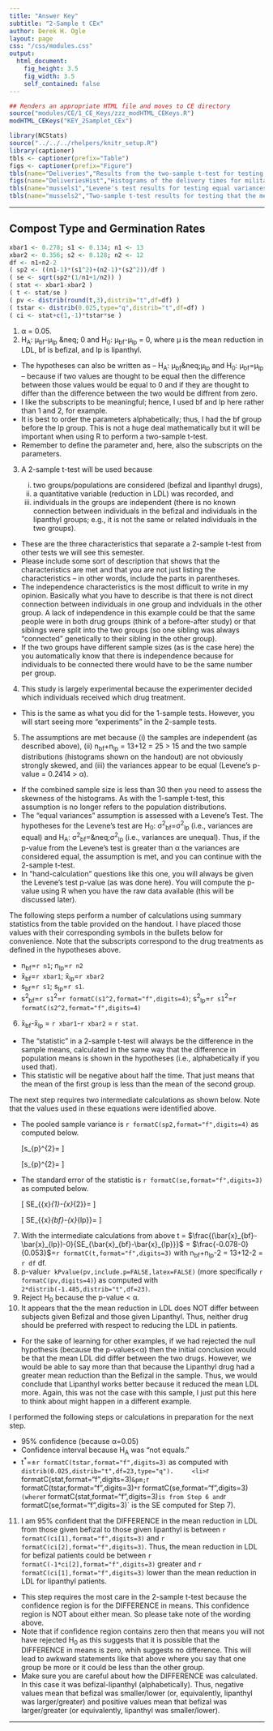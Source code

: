 ```yaml
---
title: "Answer Key"
subtitle: "2-Sample t CEx"
author: Derek H. Ogle
layout: page
css: "/css/modules.css"
output:
  html_document:
    fig_height: 3.5
    fig_width: 3.5
    self_contained: false
---
```


```r
## Renders an appropriate HTML file and moves to CE directory
source("modules/CE/1_CE_Keys/zzz_modHTML_CEKeys.R")
modHTML_CEKeys("KEY_2Samplet_CEx")
```

```r
library(NCStats)
source("../../../rhelpers/knitr_setup.R")
library(captioner)
tbls <- captioner(prefix="Table")
figs <- captioner(prefix="Figure")
tbls(name="Deliveries","Results from the two-sample t-test for testing that the mean delivery time was lower for the Bosnian than the Persian Gulf war.")
figs(name="DeliveriesHist","Histograms of the delivery times for military supplies in the Bosnian and Persian Gulf war.")
tbls(name="mussels1","Levene's test results for testing equal variances among impacted and reference groups.")
tbls(name="mussels2","Two-sample t-test results for testing that the mean mercury levels in mussels differed between the impacted and reference sites.")
```

----

## Compost Type and Germination Rates
```r
xbar1 <- 0.278; s1 <- 0.134; n1 <- 13
xbar2 <- 0.356; s2 <- 0.128; n2 <- 12
df <- n1+n2-2
( sp2 <- ((n1-1)*(s1^2)+(n2-1)*(s2^2))/df )
( se <- sqrt(sp2*(1/n1+1/n2)) )
( stat <- xbar1-xbar2 )
( t <- stat/se )
( pv <- distrib(round(t,3),distrib="t",df=df) )
( tstar <- distrib(0.025,type="q",distrib="t",df=df) )
( ci <- stat+c(1,-1)*tstar*se )
```

<ol>
<li>&alpha; = 0.05.</li>
<li>H<sub>A</sub>: &mu;<sub>bf</sub>-&mu;<sub>lp</sub> &neq; 0 and H<sub>0</sub>: &mu;<sub>bf</sub>-&mu;<sub>lp</sub> = 0, where &mu; is the mean reduction in LDL, bf is befizal, and lp is lipanthyl.</li>
</ol>

<div class="alert alert-info">
<ul>
  <li>The hypotheses can also be written as -- H<sub>A</sub>: &mu;<sub>bf</sub>&neq;&mu;<sub>lp</sub> and H<sub>0</sub>: &mu;<sub>bf</sub>=&mu;<sub>lp</sub> -- because if two values are thought to be equal then the difference between those values would be equal to 0 and if they are thought to differ than the difference between the two would be diffrent from zero.</li>
  <li>I like the subscripts to be meaningful; hence, I used bf and lp here rather than 1 and 2, for example.</li>
  <li>It is best to order the parameters alphabetically; thus, I had the bf group before the lp group. This is not a huge deal mathematically but it will be important when using R to perform a two-sample t-test.</li>
  <li>Remember to define the parameter and, here, also the subscripts on the parameters.</li>
</ul>
</div>

<ol start="3">
  <li>A 2-sample t-test will be used because</li>
  <ol type="i">
    <li>two groups/populations are considered (befizal and lipanthyl drugs),</li>
    <li>a quantitative variable (reduction in LDL) was recorded, and</li>
    <li>individuals in the groups are independent (there is no known connection between individuals in the befizal and individuals in the lipanthyl groups; e.g., it is not the same or related individuals in the two groups).</li>
  </ol>
</ol>

<div class="alert alert-info">
<ul>
  <li>These are the three characteristics that separate a 2-sample t-test from other tests we will see this semester.</li>
  <li>Please include some sort of description that shows that the characteristics are met and that you are not just listing the characteristics -- in other words, include the parts in parentheses.</li>
  <li>The independence characteristics is the most difficult to write in my opinion. Basically what you have to describe is that there is not direct connection between individuals in one group and indviduals in the other group. A lack of independence in this example could be that the same people were in both drug groups (think of a before-after study) or that siblings were split into the two groups (so one sibling was always "connected" genetically to their sibling in the other group).</li>
  <li>If the two groups have different sample sizes (as is the case here) the you automatically know that there is independence because for individuals to be connected there would have to be the same number per group.</li>
</ul>
</div>

<ol start="4">
  <li>This study is largely experimental because the experimenter decided which individuals received which drug treatment.</li>
</ol>

<div class="alert alert-info">
<ul>
  <li>This is the same as what you did for the 1-sample tests. However, you will start seeing more "experiments" in the 2-sample tests.</li>
</ul>
</div>

<ol start="5">
  <li>The assumptions are met because (i) the samples are independent (as described above), (ii) n<sub>bf</sub>+n<sub>lp</sub> = 13+12 = 25 &gt; 15 and the two sample distributions (histograms shown on the handout) are not obviously strongly skewed, and (iii) the variances appear to be equal (Levene's p-value = 0.2414 &gt; &alpha;).</li>
</ol>  
  
<div class="alert alert-info">
<ul>
  <li>If the combined sample size is less than 30 then you need to assess the skewness of the histograms. As with the 1-sample t-test, this assumption is no longer refers to the population distributions.</li>
  <li>The "equal variances" assumption is assessed with a Levene's Test. The hypotheses for the Levene's test are H<sub>0</sub>: &sigma;<sup>2</sup><sub>bf</sub>=&sigma;<sup>2</sup><sub>lp</sub> (i.e., variances are equal) and H<sub>A</sub>: &sigma;<sup>2</sup><sub>bf</sub>=&neq;&sigma;<sup>2</sup><sub>lp</sub> (i.e., variances are unequal). Thus, if the p-value from the Levene's test is greater than &alpha; the variances are considered equal, the assumption is met, and you can continue with the 2-sample t-test.</li>
  <li>In "hand-calculation" questions like this one, you will always be given the Levene's test p-value (as was done here). You will compute the p-value using R when you have the raw data available (this will be discussed later).</li>
</ul>
</div>

<div class="alert alert-info">
<p>The following steps perform a number of calculations using summary statistics from the table provided on the handout. I have placed those values with their corresponding symbols in the bullets below for convenience. Note that the subscripts correspond to the drug treatments as defined in the hypotheses above.</p>
<ul>
  <li>n<sub>bf</sub>=`r n1`; n<sub>lp</sub>=`r n2`</li>
  <li>x&#772;<sub>bf</sub>=`r xbar1`; x&#772;<sub>lp</sub>=`r xbar2`</li>
  <li>s<sub>bf</sub>=`r s1`; s<sub>lp</sub>=`r s1`.</li>
  <li>s<sup>2</sup><sub>bf</sub>=`r s1`<sup>2</sup>=`r formatC(s1^2,format="f",digits=4)`; s<sup>2</sup><sub>lp</sub>=`r s1`<sup>2</sup>=`r formatC(s2^2,format="f",digits=4)`</li>
</ul>
</div>

<ol start="6">
  <li>x&#772;<sub>bf</sub>-x&#772;<sub>lp</sub> = `r xbar1`-`r xbar2` = `r stat`.</li>
</ol>

<div class="alert alert-info">
  <ul>
    <li>The "statistic" in a 2-sample t-test will always be the difference in the sample means, calculated in the same way that the difference in population means is shown in the hypotheses (i.e., alphabetically if you used that).</li>
    <li>This statistic will be negative about half the time. That just means that the mean of the first group is less than the mean of the second group.</li>
  </ul>
</div>

<div class="alert alert-info">
  <p>The next step requires two intermediate calculations as shown below. Note that the values used in these equations were identified above.</p>
  <ul>
  <li>The pooled sample variance is `r formatC(sp2,format="f",digits=4)` as computed below.</li>

\[s_{p}^{2}=\frac{(n_{1}-1)s_{1}^{2}+(n_{2}-1)s_{2}^{2}}{n_{1}+n_{1}-2} \]

\[s_{p}^{2}=\frac{(13-1)0.134^{2}+(12-1)0.128^{2}}{13+12-2} \]
    
  <li>The standard error of the statistic is `r formatC(se,format="f",digits=3)` as computed below.</li>

\[ SE_{\bar{x}_{1}-\bar{x}_{2}}=\sqrt{s_{p}^{2}\left(\frac{1}{n_{1}}+\frac{1}{n_{2}} \right)}  \]

\[ SE_{\bar{x}_{bf}-\bar{x}_{lp}}=\sqrt{0.0172\left(\frac{1}{13}+\frac{1}{12} \right)}  \]
  </ul>
</div>


<ol start="7">
  <li>With the intermediate calculations from above t = $\frac{(\bar{x}_{bf}-\bar{x}_{lp})-0}{SE_{\bar{x}_{bf}-\bar{x}_{lp}}}$ = $\frac{-0.078-0}{0.053}$=`r formatC(t,format="f",digits=3)` with n<sub>bf</sub>+n<sub>lp</sub>-2 = 13+12-2 = `r df` df.</li>
  <li>p-value`r kPvalue(pv,include.p=FALSE,latex=FALSE)` (more specifically `r formatC(pv,digits=4)`) as computed with `2*distrib(-1.485,distrib="t",df=23)`.</li>
<li>Reject H<sub>0</sub> because the p-value &lt; &alpha;.</li>
<li>It appears that the the mean reduction in LDL does NOT differ between subjects given Befizal and those given Lipanthyl. Thus, neither drug should be preferred with respect to reducing the LDL in patients.</li>
</ol>

<div class="alert alert-info">
  <ul>
    <li>For the sake of learning for other examples, if we had rejected the null hypothesis (because the p-values<&alpha;) then the initial conclusion would be that the mean LDL did differ between the two drugs. However, we would be able to say more than that because the Lipanthyl drug had a greater mean reduction than the Befizal in the sample. Thus, we would conclude that Lipanthyl works better because it reduced the mean LDL more. Again, this was not the case with this sample, I just put this here to think about might happen in a different example.</li>
  </ul>
</div>

<div class="alert alert-info">
<p>I performed the following steps or calculations in preparation for the next step.</p>
  <ul>
    <li>95% confidence (because &alpha;=0.05)</li>
    <li>Confidence interval because H<sub>A</sub> was "not equals."
    <li>t<sup>*</sup>=&pm;`r formatC(tstar,format="f",digits=3)` as computed with `distrib(0.025,distrib="t",df=23,type="q").
    <li>`r formatC(stat,format="f",digits=3)`&pm;`r formatC(tstar,format="f",digits=3)`*`r formatC(se,format="f",digits=3)` (where `r formatC(stat,format="f",digits=3)` is from Step 6 and `r formatC(se,format="f",digits=3)` is the SE computed for Step 7).
  </ul>
</div>

<ol start="11">
<li>I am 95% confident that the DIFFERENCE in the mean reduction in LDL from those given befizal to those given lipanthyl is between `r formatC(ci[1],format="f",digits=3)` and `r formatC(ci[2],format="f",digits=3)`. Thus, the mean reduction in LDL for befizal patients could be between `r formatC(-1*ci[2],format="f",digits=3)` greater and `r formatC(ci[1],format="f",digits=3)` lower than the mean reduction in LDL for lipanthyl patients.
</ol>

<div class="alert alert-info">
<ul>
  <li>This step requires the most care in the 2-sample t-test because the confidence region is for the DIFFERENCE in means. This confidence region is NOT about either mean. So please take note of the wording above.</li>
  <li>Note that if confidence region contains zero then that means you will not have rejected H<sub>0</sub> as this suggests that it is possible that the DIFFERENCE in means is zero, whih suggests no difference. This will lead to awkward statements like that above where you say that one group be more or it could be less than the other group.</li>
  <li>Make sure you are careful about how the DIFFERENCE was calculated. In this case it was befizal-lipanthyl (alphabetically). Thus, negative values mean that befizal was smaller/lower (or, equivalently, lipanthyl was larger/greater) and positive values mean that befizal was larger/greater (or equivalently, lipanthyl was smaller/lower).</li>
</ul>
</div>

----
